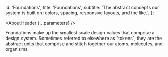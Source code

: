 

  id: 'Foundations',
  title: 'Foundations',
  subtitle:
    'The abstract concepts our system is built on: colors, spacing, responsive layouts, and the like.',
};

<Meta title="Foundations" />

<AboutHeader {...parameters} />

Foundations make up the smallest scale design values that comprise a design system.
Sometimes referred to elsewhere as "tokens", they are the abstract units that comprise and stitch together our atoms, molecules, and organisms.
